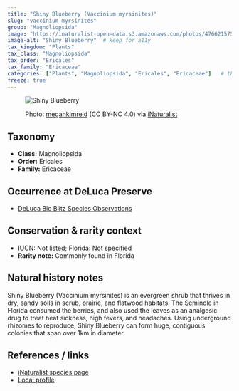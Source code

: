 ```yaml
---
title: "Shiny Blueberry (Vaccinium myrsinites)"
slug: "vaccinium-myrsinites"
group: "Magnoliopsida"
image: "https://inaturalist-open-data.s3.amazonaws.com/photos/476621575/large.jpeg"        # keep for thumbnails
image-alt: "Shiny Blueberry"  # keep for a11y
tax_kingdom: "Plants"
tax_class: "Magnoliopsida"
tax_order: "Ericales"
tax_family: "Ericaceae"
categories: ["Plants", "Magnoliopsida", "Ericales", "Ericaceae"]   # these drive the chips + filtering
freeze: true
---
```


<figure class="species-figure">

<img src="https://inaturalist-open-data.s3.amazonaws.com/photos/476621575/large.jpeg" alt="Shiny Blueberry" class="species-photo"/>

<figcaption class="photo-credit">

Photo: <a href="https://www.inaturalist.org/people/megankimreid">megankimreid</a> (CC BY-NC 4.0) via <a href="https://www.inaturalist.org/observations/265355073">iNaturalist</a>

</figcaption>

</figure>

## Taxonomy

-   **Class:** Magnoliopsida
-   **Order:** Ericales
-   **Family:** Ericaceae

## Occurrence at DeLuca Preserve

-   [DeLuca Bio Blitz Species Observations](https://www.inaturalist.org/observations?project_id=191727&subview=table&taxon_id=170106&verifiable=any)

## Conservation & rarity context

-   IUCN: Not listed; Florida: Not specified
-   **Rarity note:** Commonly found in Florida

## Natural history notes

Shiny Blueberry (Vaccinium myrsinites) is an evergreen shrub that thrives in dry, sandy soils in scrub, prairie, and flatwood habitats. The Seminole in Florida consumed the berries, and also used the leaves as an analgesic drug to treat heat sickness, high fevers, and headaches. Using underground rhizomes to reproduce, Shiny Blueberry can form huge, contiguous colonies that span over 1km in diameter.   

## References / links

-   [iNaturalist species page](https://www.inaturalist.org/taxa/170106-Vaccinium-myrsinites)
-   [Local profile](https://www.fnps.org/plant/vaccinium-myrsinites)
